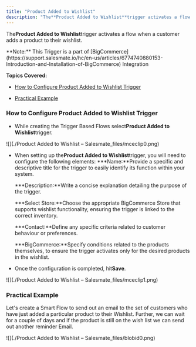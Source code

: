 ```yaml
---
title: "Product Added to Wishlist"
description: "The**Product Added to Wishlist**trigger activates a flow when a customer adds a product to their wishlist."
---
```


The**Product Added to Wishlist**trigger activates a flow when a customer adds a product to their wishlist.

<Note>
  **Note:** This Trigger is a part of
  [BigCommerce](https://support.salesmate.io/hc/en-us/articles/6774740880153-Introduction-and-Installation-of-BigCommerce)
  Integration
</Note>

**Topics Covered:**

- [How to Configure Product Added to Wishlist Trigger](https://support.salesmate.io/hc/en-us/articles/37780302735641-Product-Added-to-Wishlist#h_01J8HKJPDCBNA4DPGPJMFWC1FT)

- [Practical Example](https://support.salesmate.io/hc/en-us/articles/37780302735641-Product-Added-to-Wishlist#h_01J8HMTMKD8QNB8GKXK56PQE7D)

### How to Configure Product Added to Wishlist Trigger

- While creating the Trigger Based Flows select**Product Added to Wishlist**trigger.

![](./Product Added to Wishlist – Salesmate_files/mceclip0.png)

- When setting up the**Product Added to Wishlist**trigger, you will need to configure the following elements:
  **\*Name:**Provide a specific and descriptive title for the trigger to easily identify its function within your system.

  **\*Description:**Write a concise explanation detailing the purpose of the trigger.

  **\*Select Store:**Choose the appropriate BigCommerce Store that supports wishlist functionality, ensuring the trigger is linked to the correct inventory.

  **\*Contact:**Define any specific criteria related to customer behaviour or preferences.

  **\*BigCommerce:**Specify conditions related to the products themselves, to ensure the trigger activates only for the desired products in the wishlist.

- Once the configuration is completed, hit**Save**.

![](./Product Added to Wishlist – Salesmate_files/mceclip1.png)

### Practical Example

Let's create a Smart Flow to send out an email to the set of customers who have just added a particular product to their Wishlist. Further, we can wait for a couple of days and if the product is still on the wish list we can send out another reminder Email.

![](./Product Added to Wishlist – Salesmate_files/blobid0.png)

